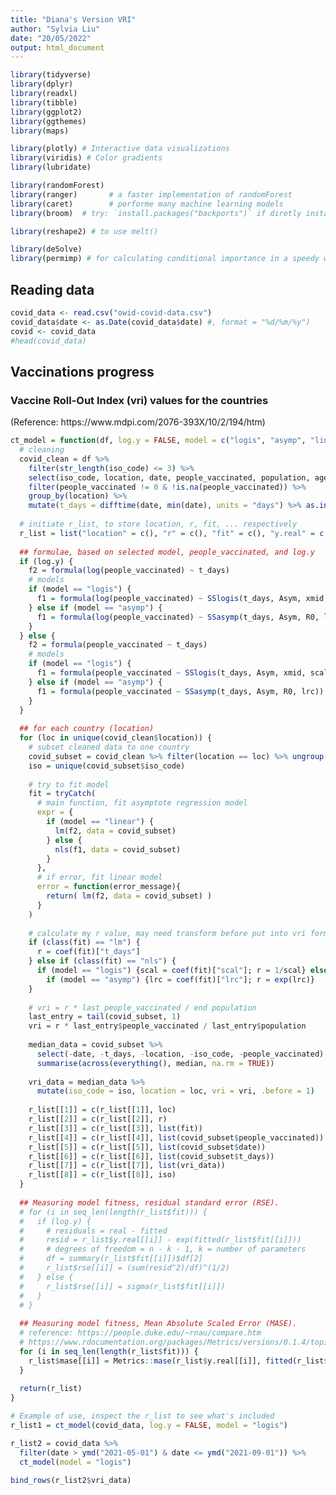 ```yaml
---
title: "Diana's Version VRI"
author: "Sylvia Liu"
date: "20/05/2022"
output: html_document
---
```


```r
library(tidyverse)
library(dplyr)
library(readxl)
library(tibble)
library(ggplot2)
library(ggthemes)
library(maps)

library(plotly) # Interactive data visualizations
library(viridis) # Color gradients
library(lubridate)

library(randomForest) 
library(ranger)       # a faster implementation of randomForest
library(caret)        # performe many machine learning models
library(broom)  # try: `install.packages("backports")` if diretly installing broom gives an error

library(reshape2) # to use melt()

library(deSolve)
library(permimp) # for calculating conditional importance in a speedy way
```

## Reading data
```r
covid_data <- read.csv("owid-covid-data.csv")
covid_data$date <- as.Date(covid_data$date) #, format = "%d/%m/%y")
covid <- covid_data
#head(covid_data)
```


## Vaccinations progress  

### Vaccine Roll-Out Index (vri) values for the countries

(Reference: https://www.mdpi.com/2076-393X/10/2/194/htm)

```r
ct_model = function(df, log.y = FALSE, model = c("logis", "asymp", "linear")) {
  # cleaning
  covid_clean = df %>% 
    filter(str_length(iso_code) <= 3) %>% 
    select(iso_code, location, date, people_vaccinated, population, aged_65_older, gdp_per_capita, cardiovasc_death_rate, population_density, hospital_beds_per_thousand, human_development_index, extreme_poverty, diabetes_prevalence, life_expectancy) %>% 
    filter(people_vaccinated != 0 & !is.na(people_vaccinated)) %>% 
    group_by(location) %>% 
    mutate(t_days = difftime(date, min(date), units = "days") %>% as.integer())
  
  # initiate r_list, to store location, r, fit, ... respectively
  r_list = list("location" = c(), "r" = c(), "fit" = c(), "y.real" = c(), "date" = c(), "t_days" = c(), "vri_data" = c(), "iso_code" = c())
  
  ## formulae, based on selected model, people_vaccinated, and log.y
  if (log.y) {
    f2 = formula(log(people_vaccinated) ~ t_days)
    # models
    if (model == "logis") {
      f1 = formula(log(people_vaccinated) ~ SSlogis(t_days, Asym, xmid, scal))
    } else if (model == "asymp") {
      f1 = formula(log(people_vaccinated) ~ SSasymp(t_days, Asym, R0, lrc))
    }
  } else {
    f2 = formula(people_vaccinated ~ t_days)
    # models
    if (model == "logis") {
      f1 = formula(people_vaccinated ~ SSlogis(t_days, Asym, xmid, scal))
    } else if (model == "asymp") {
      f1 = formula(people_vaccinated ~ SSasymp(t_days, Asym, R0, lrc))
    }
  }
  
  ## for each country (location)
  for (loc in unique(covid_clean$location)) {
    # subset cleaned data to one country
    covid_subset = covid_clean %>% filter(location == loc) %>% ungroup()
    iso = unique(covid_subset$iso_code)
    
    # try to fit model
    fit = tryCatch(
      # main function, fit asymptote regression model
      expr = {
        if (model == "linear") {
          lm(f2, data = covid_subset)
        } else {
          nls(f1, data = covid_subset)
        }
      },
      # if error, fit linear model
      error = function(error_message){
        return( lm(f2, data = covid_subset) )
      }
    )
    
    # calculate my r value, may need transform before put into vri formula
    if (class(fit) == "lm") {
      r = coef(fit)["t_days"]
    } else if (class(fit) == "nls") {
      if (model == "logis") {scal = coef(fit)["scal"]; r = 1/scal} else
        if (model == "asymp") {lrc = coef(fit)["lrc"]; r = exp(lrc)}
    }
    
    # vri = r * last people_vaccinated / end population
    last_entry = tail(covid_subset, 1)
    vri = r * last_entry$people_vaccinated / last_entry$population
    
    median_data = covid_subset %>% 
      select(-date, -t_days, -location, -iso_code, -people_vaccinated) %>% 
      summarise(across(everything(), median, na.rm = TRUE))
    
    vri_data = median_data %>% 
      mutate(iso_code = iso, location = loc, vri = vri, .before = 1)
    
    r_list[[1]] = c(r_list[[1]], loc)
    r_list[[2]] = c(r_list[[2]], r)
    r_list[[3]] = c(r_list[[3]], list(fit))
    r_list[[4]] = c(r_list[[4]], list(covid_subset$people_vaccinated))
    r_list[[5]] = c(r_list[[5]], list(covid_subset$date))
    r_list[[6]] = c(r_list[[6]], list(covid_subset$t_days))
    r_list[[7]] = c(r_list[[7]], list(vri_data))
    r_list[[8]] = c(r_list[[8]], iso)
  }
  
  ## Measuring model fitness, residual standard error (RSE).
  # for (i in seq_len(length(r_list$fit))) {
  #   if (log.y) {
  #     # residuals = real - fitted
  #     resid = r_list$y.real[[i]] - exp(fitted(r_list$fit[[i]]))
  #     # degrees of freedom = n - k - 1, k = number of parameters
  #     df = summary(r_list$fit[[i]])$df[2]
  #     r_list$rse[[i]] = (sum(resid^2)/df)^(1/2)
  #   } else {
  #     r_list$rse[[i]] = sigma(r_list$fit[[i]])
  #   }
  # }
  
  ## Measuring model fitness, Mean Absolute Scaled Error (MASE).
  # reference: https://people.duke.edu/~rnau/compare.htm
  # https://www.rdocumentation.org/packages/Metrics/versions/0.1.4/topics/mase
  for (i in seq_len(length(r_list$fit))) {
    r_list$mase[[i]] = Metrics::mase(r_list$y.real[[i]], fitted(r_list$fit[[i]]), step_size = 1)
  }
  
  return(r_list)
}
```

```r
# Example of use, inspect the r_list to see what's included
r_list1 = ct_model(covid_data, log.y = FALSE, model = "logis")

r_list2 = covid_data %>% 
  filter(date > ymd("2021-05-01") & date <= ymd("2021-09-01")) %>% 
  ct_model(model = "logis")

bind_rows(r_list2$vri_data)
```

